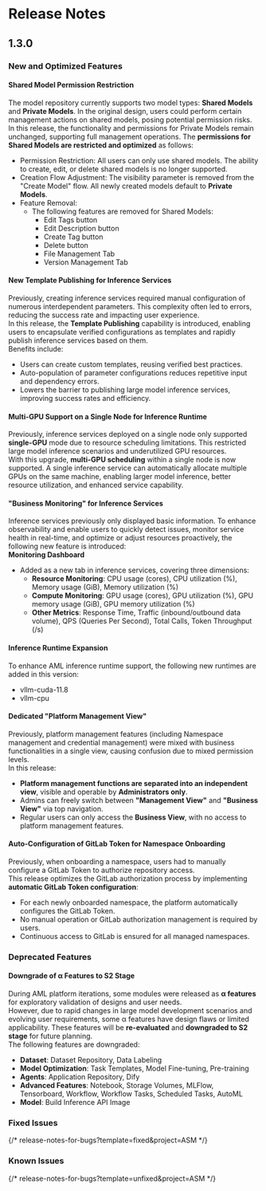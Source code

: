 # Release Notes

## 1.3.0

### **New and Optimized Features**

#### Shared Model Permission Restriction

The model repository currently supports two model types: **Shared Models** and **Private Models**. In the original design, users could perform certain management actions on shared models, posing potential permission risks.  
In this release, the functionality and permissions for Private Models remain unchanged, supporting full management operations. The **permissions for Shared Models are restricted and optimized** as follows:
- Permission Restriction: All users can only use shared models. The ability to create, edit, or delete shared models is no longer supported.
- Creation Flow Adjustment: The visibility parameter is removed from the "Create Model" flow. All newly created models default to **Private Models**.
- Feature Removal: 
    - The following features are removed for Shared Models:
      - Edit Tags button
      - Edit Description button
      - Create Tag button
      - Delete button
      - File Management Tab
      - Version Management Tab


#### New Template Publishing for Inference Services
Previously, creating inference services required manual configuration of numerous interdependent parameters. This complexity often led to errors, reducing the success rate and impacting user experience.  
In this release, the **Template Publishing** capability is introduced, enabling users to encapsulate verified configurations as templates and rapidly publish inference services based on them.  
Benefits include:
  - Users can create custom templates, reusing verified best practices.
  - Auto-population of parameter configurations reduces repetitive input and dependency errors.
  - Lowers the barrier to publishing large model inference services, improving success rates and efficiency.


#### Multi-GPU Support on a Single Node for Inference Runtime
Previously, inference services deployed on a single node only supported **single-GPU** mode due to resource scheduling limitations. This restricted large model inference scenarios and underutilized GPU resources.  
With this upgrade, **multi-GPU scheduling** within a single node is now supported. A single inference service can automatically allocate multiple GPUs on the same machine, enabling larger model inference, better resource utilization, and enhanced service capability.


#### "Business Monitoring" for Inference Services
Inference services previously only displayed basic information. To enhance observability and enable users to quickly detect issues, monitor service health in real-time, and optimize or adjust resources proactively, the following new feature is introduced:  
**Monitoring Dashboard**
  - Added as a new tab in inference services, covering three dimensions:
      - **Resource Monitoring**: CPU usage (cores), CPU utilization (%), Memory usage (GiB), Memory utilization (%)
      - **Compute Monitoring**: GPU usage (cores), GPU utilization (%), GPU memory usage (GiB), GPU memory utilization (%)
      - **Other Metrics**: Response Time, Traffic (inbound/outbound data volume), QPS (Queries Per Second), Total Calls, Token Throughput (/s)


#### Inference Runtime Expansion
To enhance AML inference runtime support, the following new runtimes are added in this version:  
  - vllm-cuda-11.8
  - vllm-cpu


#### Dedicated "Platform Management View"
Previously, platform management features (including Namespace management and credential management) were mixed with business functionalities in a single view, causing confusion due to mixed permission levels.  
In this release:
  - **Platform management functions are separated into an independent view**, visible and operable by **Administrators only**.
  - Admins can freely switch between **"Management View"** and **"Business View"** via top navigation.
  - Regular users can only access the **Business View**, with no access to platform management features.


#### Auto-Configuration of GitLab Token for Namespace Onboarding
Previously, when onboarding a namespace, users had to manually configure a GitLab Token to authorize repository access.  
This release optimizes the GitLab authorization process by implementing **automatic GitLab Token configuration**:
  - For each newly onboarded namespace, the platform automatically configures the GitLab Token.
  - No manual operation or GitLab authorization management is required by users.
  - Continuous access to GitLab is ensured for all managed namespaces.



### **Deprecated Features**

#### Downgrade of α Features to S2 Stage

During AML platform iterations, some modules were released as **α features** for exploratory validation of designs and user needs.  
However, due to rapid changes in large model development scenarios and evolving user requirements, some α features have design flaws or limited applicability. These features will be **re-evaluated** and **downgraded to S2 stage** for future planning.  
The following features are downgraded:
  - **Dataset**: Dataset Repository, Data Labeling
  - **Model Optimization**: Task Templates, Model Fine-tuning, Pre-training
  - **Agents**: Application Repository, Dify
  - **Advanced Features**: Notebook, Storage Volumes, MLFlow, Tensorboard, Workflow, Workflow Tasks, Scheduled Tasks, AutoML
  - **Model**: Build Inference API Image



### **Fixed Issues**
{/* release-notes-for-bugs?template=fixed&project=ASM */}

### **Known Issues**
{/* release-notes-for-bugs?template=unfixed&project=ASM */}
